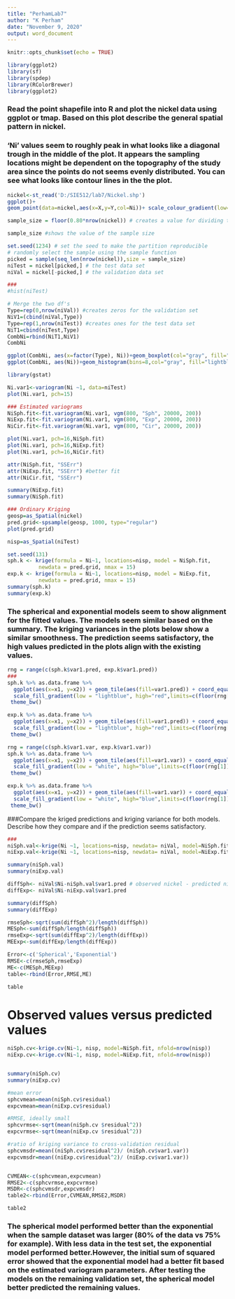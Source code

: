 ---
title: "PerhamLab7"
author: "K Perham"
date: "November 9, 2020"
output: word_document
---

```{r setup, include=FALSE}
knitr::opts_chunk$set(echo = TRUE)
```

```{r, message = FALSE}
library(ggplot2)
library(sf)
library(spdep)
library(RColorBrewer)
library(ggplot2)
```

### Read the point shapefile into R and plot the nickel data using ggplot or tmap. Based on this plot describe the general spatial pattern in nickel. 

### 'Ni' values seem to roughly peak in what looks like a diagonal trough in the middle of the plot. It appears the sampling locations might be dependent on the topography of the study area since the points do not seems evenly distributed. You can see what looks like contour lines in the the plot.
```{r}
nickel<-st_read('D:/SIE512/lab7/Nickel.shp')
ggplot()+  
geom_point(data=nickel,aes(x=X,y=Y,col=Ni))+ scale_colour_gradient(low="blue",high="red") 
```

```{r, message=FALSE}
sample_size = floor(0.80*nrow(nickel)) # creates a value for dividing the data into two sets. In this case the value is defined as 80% of the number of rows in the dataset

sample_size #shows the value of the sample size

set.seed(1234) # set the seed to make the partition reproducible
# randomly select the sample using the sample function
picked = sample(seq_len(nrow(nickel)),size = sample_size)
niTest = nickel[picked,] # the test data set
niVal = nickel[-picked,] # the validation data set

###
#hist(niTest)
```

```{r}
# Merge the two df's
Type=rep(0,nrow(niVal)) #creates zeros for the validation set
NiV1=(cbind(niVal,Type))
Type=rep(1,nrow(niTest)) #creates ones for the test data set
NiT1=cbind(niTest,Type)
CombNi=rbind(NiT1,NiV1)
CombNi
```

```{r}
ggplot(CombNi, aes(x=factor(Type), Ni))+geom_boxplot(col="gray", fill="lightblue") + stat_summary(fun=mean,shape=15,col='red', size= 2.5,geom='point')+xlab("Valdiation versus Test Samples")
ggplot(CombNi, aes(Ni))+geom_histogram(bins=8,col="gray", fill="lightblue")+facet_wrap(~Type)
```

```{r}
library(gstat)

Ni.var1<-variogram(Ni ~1, data=niTest)
plot(Ni.var1, pch=15)
```

```{r}
### Estimated variograms
NiSph.fit<-fit.variogram(Ni.var1, vgm(800, "Sph", 20000, 200))
NiExp.fit<-fit.variogram(Ni.var1, vgm(800, "Exp", 20000, 200))
NiCir.fit<-fit.variogram(Ni.var1, vgm(800, "Cir", 20000, 200))

plot(Ni.var1, pch=16,NiSph.fit)
plot(Ni.var1, pch=16,NiExp.fit)
plot(Ni.var1, pch=16,NiCir.fit)

attr(NiSph.fit, "SSErr")
attr(NiExp.fit, "SSErr") #better fit
attr(NiCir.fit, "SSErr")
```

```{r}
summary(NiExp.fit)
summary(NiSph.fit)
```

```{r}
### Ordinary Kriging
geosp=as_Spatial(nickel)
pred.grid<-spsample(geosp, 1000, type="regular")
plot(pred.grid)

nisp=as_Spatial(niTest)

set.seed(131)
sph.k <- krige(formula = Ni~1, locations=nisp, model = NiSph.fit, 
          newdata = pred.grid, nmax = 15) 
exp.k <- krige(formula = Ni~1, locations=nisp, model = NiExp.fit, 
          newdata = pred.grid, nmax = 15) 
summary(sph.k)
summary(exp.k)
```
### The spherical and exponential models seem to show alignment for the fitted values. The models seem similar based on the summary. The kriging variances in the plots below show a similar smoothness. The prediction seems satisfactory, the high values predicted in the plots align with the existing values.

```{r}
rng = range(c(sph.k$var1.pred, exp.k$var1.pred))
###
sph.k %>% as.data.frame %>%
  ggplot(aes(x=x1, y=x2)) + geom_tile(aes(fill=var1.pred)) + coord_equal() +
  scale_fill_gradient(low = "lightblue", high="red",limits=c(floor(rng[1]), ceiling(rng[2]))) +
 theme_bw()

exp.k %>% as.data.frame %>%
  ggplot(aes(x=x1, y=x2)) + geom_tile(aes(fill=var1.pred)) + coord_equal() +
  scale_fill_gradient(low = "lightblue", high="red",limits=c(floor(rng[1]), ceiling(rng[2]))) +
 theme_bw()

```


```{r}
rng = range(c(sph.k$var1.var, exp.k$var1.var))
sph.k %>% as.data.frame %>%
  ggplot(aes(x=x1, y=x2)) + geom_tile(aes(fill=var1.var)) + coord_equal() +
  scale_fill_gradient(low = "white", high="blue",limits=c(floor(rng[1]), ceiling(rng[2]))) +
 theme_bw()

exp.k %>% as.data.frame %>%
  ggplot(aes(x=x1, y=x2)) + geom_tile(aes(fill=var1.var)) + coord_equal() +
  scale_fill_gradient(low = "white", high="blue",limits=c(floor(rng[1]), ceiling(rng[2]))) +
 theme_bw()
```
###Compare the kriged predictions and kriging variance for both models. Describe how they compare and if the prediction seems satisfactory.
```{r}
###
niSph.val<-krige(Ni ~1, locations=nisp, newdata= niVal, model=NiSph.fit)
niExp.val<-krige(Ni ~1, locations=nisp, newdata= niVal, model=NiExp.fit)

summary(niSph.val)
summary(niExp.val)
```
```{r}
diffSph<- niVal$Ni-niSph.val$var1.pred # observed nickel - predicted nickel
diffExp<- niVal$Ni-niExp.val$var1.pred

summary(diffSph)
summary(diffExp)
```
```{r}
rmseSph<-sqrt(sum(diffSph^2)/length(diffSph))
MESph<-sum(diffSph/length(diffSph))
rmseExp<-sqrt(sum(diffExp^2)/length(diffExp))
MEExp<-sum(diffExp/length(diffExp))

Error<-c('Spherical','Exponential')
RMSE<-c(rmseSph,rmseExp)
ME<-c(MESph,MEExp)
table<-rbind(Error,RMSE,ME)

table
```

# Observed values versus predicted values
```{r}
niSph.cv<-krige.cv(Ni~1, nisp, model=NiSph.fit, nfold=nrow(nisp))
niExp.cv<-krige.cv(Ni~1, nisp, model=NiExp.fit, nfold=nrow(nisp))


summary(niSph.cv)
summary(niExp.cv)
```

```{r}
#mean error 
sphcvmean=mean(niSph.cv$residual)
expcvmean=mean(niExp.cv$residual)

#RMSE, ideally small
sphcvrmse<-sqrt(mean(niSph.cv $residual^2))
expcvrmse<-sqrt(mean(niExp.cv $residual^2))

#ratio of kriging variance to cross-validation residual
sphcvmsdr=mean((niSph.cv$residual^2)/ (niSph.cv$var1.var))
expcvmsdr=mean((niExp.cv$residual^2)/ (niExp.cv$var1.var))


CVMEAN<-c(sphcvmean,expcvmean)
RMSE2<-c(sphcvrmse,expcvrmse)
MSDR<-c(sphcvmsdr,expcvmsdr)
table2<-rbind(Error,CVMEAN,RMSE2,MSDR)

table2
```

### The spherical model performed better than the exponential when the sample dataset was larger (80% of the data vs 75% for example). With less data in the test set, the exponential model performed better.However, the initial sum of squared error showed that the exponential model had a better fit based on the estimated variogram parameters. After testing the models on the remaining validation set, the spherical model better predicted the remaining values.

















